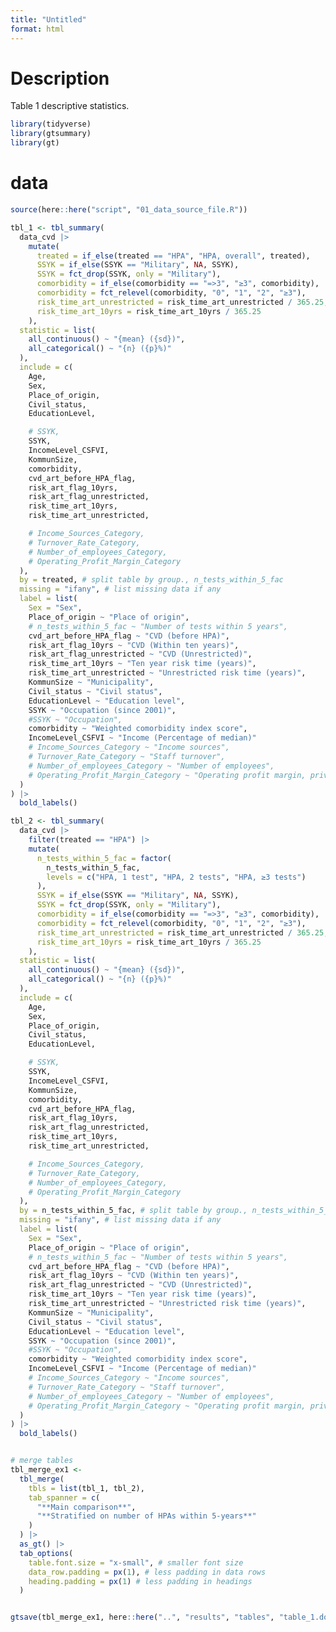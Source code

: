 ```yaml
---
title: "Untitled"
format: html
---
```



# Description

Table 1 descriptive statistics.

```r
library(tidyverse)
library(gtsummary)
library(gt)
```


# data
```r
source(here::here("script", "01_data_source_file.R"))
```


```r
tbl_1 <- tbl_summary(
  data_cvd |>
    mutate(
      treated = if_else(treated == "HPA", "HPA, overall", treated),
      SSYK = if_else(SSYK == "Military", NA, SSYK),
      SSYK = fct_drop(SSYK, only = "Military"),
      comorbidity = if_else(comorbidity == "=>3", "≥3", comorbidity),
      comorbidity = fct_relevel(comorbidity, "0", "1", "2", "≥3"),
      risk_time_art_unrestricted = risk_time_art_unrestricted / 365.25,
      risk_time_art_10yrs = risk_time_art_10yrs / 365.25
    ),
  statistic = list(
    all_continuous() ~ "{mean} ({sd})",
    all_categorical() ~ "{n} ({p}%)"
  ),
  include = c(
    Age,
    Sex,
    Place_of_origin,
    Civil_status,
    EducationLevel,

    # SSYK,
    SSYK,
    IncomeLevel_CSFVI,
    KommunSize,
    comorbidity,
    cvd_art_before_HPA_flag,
    risk_art_flag_10yrs,
    risk_art_flag_unrestricted,
    risk_time_art_10yrs,
    risk_time_art_unrestricted,

    # Income_Sources_Category,
    # Turnover_Rate_Category,
    # Number_of_employees_Category,
    # Operating_Profit_Margin_Category
  ),
  by = treated, # split table by group., n_tests_within_5_fac
  missing = "ifany", # list missing data if any
  label = list(
    Sex = "Sex",
    Place_of_origin ~ "Place of origin",
    # n_tests_within_5_fac ~ "Number of tests within 5 years",
    cvd_art_before_HPA_flag ~ "CVD (before HPA)",
    risk_art_flag_10yrs ~ "CVD (Within ten years)",
    risk_art_flag_unrestricted ~ "CVD (Unrestricted)",
    risk_time_art_10yrs ~ "Ten year risk time (years)",
    risk_time_art_unrestricted ~ "Unrestricted risk time (years)",
    KommunSize ~ "Municipality",
    Civil_status ~ "Civil status",
    EducationLevel ~ "Education level",
    SSYK ~ "Occupation (since 2001)",
    #SSYK ~ "Occupation",
    comorbidity ~ "Weighted comorbidity index score",
    IncomeLevel_CSFVI ~ "Income (Percentage of median)"
    # Income_Sources_Category ~ "Income sources",
    # Turnover_Rate_Category ~ "Staff turnover",
    # Number_of_employees_Category ~ "Number of employees",
    # Operating_Profit_Margin_Category ~ "Operating profit margin, private sector"
  )
) |>
  bold_labels()


```


```r
tbl_2 <- tbl_summary(
  data_cvd |>
    filter(treated == "HPA") |>
    mutate(
      n_tests_within_5_fac = factor(
        n_tests_within_5_fac,
        levels = c("HPA, 1 test", "HPA, 2 tests", "HPA, ≥3 tests")
      ),
      SSYK = if_else(SSYK == "Military", NA, SSYK),
      SSYK = fct_drop(SSYK, only = "Military"),
      comorbidity = if_else(comorbidity == "=>3", "≥3", comorbidity),
      comorbidity = fct_relevel(comorbidity, "0", "1", "2", "≥3"),
      risk_time_art_unrestricted = risk_time_art_unrestricted / 365.25,
      risk_time_art_10yrs = risk_time_art_10yrs / 365.25
    ),
  statistic = list(
    all_continuous() ~ "{mean} ({sd})",
    all_categorical() ~ "{n} ({p}%)"
  ),
  include = c(
    Age,
    Sex,
    Place_of_origin,
    Civil_status,
    EducationLevel,

    # SSYK,
    SSYK,
    IncomeLevel_CSFVI,
    KommunSize,
    comorbidity,
    cvd_art_before_HPA_flag,
    risk_art_flag_10yrs,
    risk_art_flag_unrestricted,
    risk_time_art_10yrs,
    risk_time_art_unrestricted,

    # Income_Sources_Category,
    # Turnover_Rate_Category,
    # Number_of_employees_Category,
    # Operating_Profit_Margin_Category
  ),
  by = n_tests_within_5_fac, # split table by group., n_tests_within_5_fac
  missing = "ifany", # list missing data if any
  label = list(
    Sex = "Sex",
    Place_of_origin ~ "Place of origin",
    # n_tests_within_5_fac ~ "Number of tests within 5 years",
    cvd_art_before_HPA_flag ~ "CVD (before HPA)",
    risk_art_flag_10yrs ~ "CVD (Within ten years)",
    risk_art_flag_unrestricted ~ "CVD (Unrestricted)",
    risk_time_art_10yrs ~ "Ten year risk time (years)",
    risk_time_art_unrestricted ~ "Unrestricted risk time (years)",
    KommunSize ~ "Municipality",
    Civil_status ~ "Civil status",
    EducationLevel ~ "Education level",
    SSYK ~ "Occupation (since 2001)",
    #SSYK ~ "Occupation",
    comorbidity ~ "Weighted comorbidity index score",
    IncomeLevel_CSFVI ~ "Income (Percentage of median)"
    # Income_Sources_Category ~ "Income sources",
    # Turnover_Rate_Category ~ "Staff turnover",
    # Number_of_employees_Category ~ "Number of employees",
    # Operating_Profit_Margin_Category ~ "Operating profit margin, private sector"
  )
) |>
  bold_labels()


# merge tables
tbl_merge_ex1 <-
  tbl_merge(
    tbls = list(tbl_1, tbl_2),
    tab_spanner = c(
      "**Main comparison**",
      "**Stratified on number of HPAs within 5-years**"
    )
  ) |>
  as_gt() |>
  tab_options(
    table.font.size = "x-small", # smaller font size
    data_row.padding = px(1), # less padding in data rows
    heading.padding = px(1) # less padding in headings
  )


gtsave(tbl_merge_ex1, here::here("..", "results", "tables", "table_1.docx"))
```
